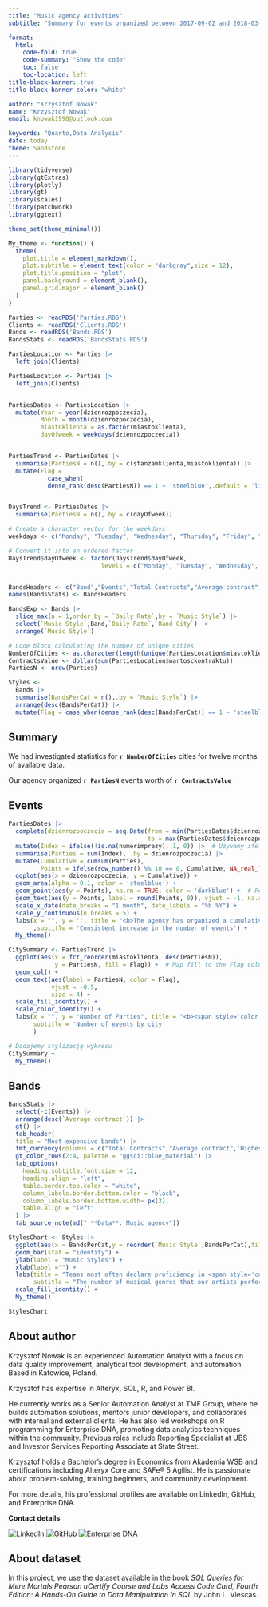 ```yaml
---
title: "Music agency activities"
subtitle: "Summary for events organized between 2017-09-02 and 2018-03-04"

format:
  html:
    code-fold: true
    code-summary: "Show the code"
    toc: false
    toc-location: left
title-block-banner: true
title-block-banner-color: "white"

author: "Krzysztof Nowak"
name: "Krzysztof Nowak"
email: knowak1990@outlook.com

keywords: "Quarto,Data Analysis"
date: today
theme: Sandstone
---
```


```r
library(tidyverse)
library(gtExtras)
library(plotly)
library(gt)
library(scales)
library(patchwork)
library(ggtext)

theme_set(theme_minimal())

My_theme <- function() {
  theme(
    plot.title = element_markdown(),
    plot.subtitle = element_text(color = "darkgray",size = 12),
    plot.title.position = "plot",
    panel.background = element_blank(),
    panel.grid.major = element_blank()
  )
}

Parties <- readRDS('Parties.RDS')
Clients <- readRDS('Clients.RDS')
Bands <- readRDS('Bands.RDS')
BandsStats <- readRDS('BandsStats.RDS')
```

```r
PartiesLocation <- Parties |>
  left_join(Clients)

PartiesLocation <- Parties |>
  left_join(Clients)


PartiesDates <- PartiesLocation |>
  mutate(Year = year(dzienrozpoczecia),
         Month = month(dzienrozpoczecia),
         miastoklienta = as.factor(miastoklienta),
         dayOfweek = weekdays(dzienrozpoczecia))


PartiesTrend <- PartiesDates |>
  summarise(PartiesN = n(),.by = c(stanzamklienta,miastoklienta)) |>
  mutate(Flag = 
           case_when(
           dense_rank(desc(PartiesN)) == 1 ~ 'steelblue',.default = 'lightgray'))


DaysTrend <- PartiesDates |>
  summarise(PartiesN = n(),.by = c(dayOfweek))

# Create a character vector for the weekdays
weekdays <- c("Monday", "Tuesday", "Wednesday", "Thursday", "Friday", "Saturday", "Sunday")

# Convert it into an ordered factor
DaysTrend$dayOfweek <- factor(DaysTrend$dayOfweek, 
                          levels = c("Monday", "Tuesday", "Wednesday", "Thursday", "Friday", "Saturday", "Sunday"), ordered = TRUE)


BandsHeaders <- c("Band","Events","Total Contracts","Average contract",'Highest value')
names(BandsStats) <- BandsHeaders

BandsExp <- Bands |>
  slice_max(n = 1,order_by = `Daily Rate`,by = `Music Style`) |>
  select(`Music Style`,Band,`Daily Rate`,`Band City`) |>
  arrange(`Music Style`)

# Code block calculating the number of unique cities
NumberOfCities <- as.character(length(unique(PartiesLocation$miastoklienta)))
ContractsValue <- dollar(sum(PartiesLocation$wartosckontraktu))
PartiesN <- nrow(Parties)

Styles <- 
  Bands |>
  summarise(BandsPerCat = n(),.by = `Music Style`) |>
  arrange(desc(BandsPerCat)) |>
  mutate(Flag = case_when(dense_rank(desc(BandsPerCat)) == 1 ~ 'steelblue',.default = 'lightgray'))

```

## Summary

We had investigated statistics for **`r NumberOfCities`** cities for twelve months of available data.

Our agency organized **`r PartiesN`** events worth of **`r ContractsValue`**

::: {.panel-tabset .nav-pills}
## Events

```r


PartiesDates |> 
  complete(dzienrozpoczecia = seq.Date(from = min(PartiesDates$dzienrozpoczecia),
                                       to = max(PartiesDates$dzienrozpoczecia), by = 'day')) |> 
  mutate(Index = ifelse(!is.na(numerimprezy), 1, 0)) |>  # Używamy ifelse zamiast case_when
  summarise(Parties = sum(Index), .by = dzienrozpoczecia) |> 
  mutate(Cumulative = cumsum(Parties),
         Points = ifelse(row_number() %% 10 == 0, Cumulative, NA_real_)) |>  # Co 10 dni dla punktów
  ggplot(aes(x = dzienrozpoczecia, y = Cumulative)) +
  geom_area(alpha = 0.1, color = 'steelblue') +
  geom_point(aes(y = Points), na.rm = TRUE, color = 'darkblue') +  # Punkty co 10 dni
  geom_text(aes(y = Points, label = round(Points, 0)), vjust = -1, na.rm = TRUE, size = 3) +  # Dodajemy etykiety co 10 dni
  scale_x_date(date_breaks = "1 month", date_labels = "%b %Y") +
  scale_y_continuous(n.breaks = 5) +
  labs(x = "", y = '', title = "<b>The agency has organized a cumulative total of <span style='color:steelblue;'>111</span> events to date<b>"
       ,subtitle = 'Consistent increase in the number of events') +
  My_theme()

```

```r

CitySummary <- PartiesTrend |> 
  ggplot(aes(x = fct_reorder(miastoklienta, desc(PartiesN)), 
             y = PartiesN, fill = Flag)) +  # Map fill to the Flag column
  geom_col() + 
  geom_text(aes(label = PartiesN, color = Flag),    
            vjust = -0.5,                          
            size = 4) +                          
  scale_fill_identity() +  
  scale_color_identity() +  
  labs(x = "", y = "Number of Parties", title = "<b><span style='color:steelblue;'>Bullevue</span> is most popular location<b>",
       subtitle = 'Number of events by city'
       )

# Dodajemy stylizację wykresu
CitySummary + 
  My_theme()


```

## Bands

```r
BandsStats |>
  select(-c(Events)) |>
  arrange(desc(`Average contract`)) |>
  gt() |>
  tab_header(
  title = "Most expensive bands") |> 
  fmt_currency(columns = c("Total Contracts","Average contract",'Highest value')) |>
  gt_color_rows(2:4, palette = "ggsci::blue_material") |>
  tab_options(
    heading.subtitle.font.size = 12,
    heading.align = "left",
    table.border.top.color = "white",
    column_labels.border.bottom.color = "black",
    column_labels.border.bottom.width= px(3),
    table.align = "left"
  ) |>
  tab_source_note(md(" **Data**: Music agency"))
```

```r
StylesChart <- Styles |>
  ggplot(aes(x = BandsPerCat,y = reorder(`Music Style`,BandsPerCat),fill = Flag)) +
  geom_bar(stat = "identity") +
  ylab(label = "Music Styles") +
  xlab(label ="") +
  labs(title = "Teams most often declare proficiency in <span style='color:steelblue;'>classical works</span>",
       subtitle = "The number of musical genres that our artists perform") +
  scale_fill_identity() +
  My_theme()

StylesChart
```

## About author

Krzysztof Nowak is an experienced Automation Analyst with a focus on data quality improvement, analytical tool development, and automation. Based in Katowice, Poland.

Krzysztof has expertise in Alteryx, SQL, R, and Power BI.

He currently works as a Senior Automation Analyst at TMF Group, where he builds automation solutions, mentors junior developers, and collaborates with internal and external clients. He has also led workshops on R programming for Enterprise DNA, promoting data analytics techniques within the community. Previous roles include Reporting Specialist at UBS and Investor Services Reporting Associate at State Street.

Krzysztof holds a Bachelor's degree in Economics from Akademia WSB and certifications including Alteryx Core and SAFe® 5 Agilist. He is passionate about problem-solving, training beginners, and community development.

For more details, his professional profiles are available on LinkedIn, GitHub, and Enterprise DNA.

**Contact details**

[![LinkedIn](https://img.shields.io/badge/LinkedIn-profile-blue?style=flat&logo=linkedin)](https://linkedin.com/in/krzysztofnowakdata) [![GitHub](https://img.shields.io/badge/GitHub-profile-black?style=flat&logo=github)](https://github.com/KrzysztofNowakJaw) [![Enterprise DNA](https://img.shields.io/badge/Enterprise%20DNA-bio-ff69b4?style=flat)](https://enterprisedna.co/experts)

## About dataset

In this project, we use the dataset available in the book *SQL Queries for Mere Mortals Pearson uCertify Course and Labs Access Code Card, Fourth Edition: A Hands-On Guide to Data Manipulation in SQL* by John L. Viescas.
:::
